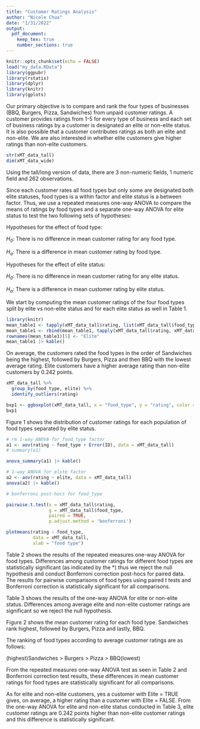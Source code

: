 ```yaml
---
title: "Customer Ratings Analysis"
author: "Nicole Chua"
date: "1/31/2022"
output: 
  pdf_document:
    keep_tex: true
    number_sections: true
---
```


```r
knitr::opts_chunk$set(echo = FALSE)
load("my_data.RData")
library(ggpubr)
library(rstatix)
library(dplyr)
library(knitr)
library(gplots)
```  

\section{Introduction}  

Our primary objective is to compare and rank the four types of businesses (BBQ, Burgers, Pizza, Sandwiches) from unpaid customer ratings. A customer provides ratings from 1-5 for every type of business and each set of business ratings by a customer is designated an elite or non-elite status. It is also possible that a customer contributes ratings as both an elite and non-elite. We are also interested in whether elite customers give higher ratings than non-elite customers.  


```r
str(xMT_data_tall)
dim(xMT_data_wide)
```


Using the tall/long version of data, there are 3 non-numeric fields, 1 numeric field and 262 observations.  

\section{Methods} 

Since each customer rates all food types but only some are designated both elite statuses, food types is a within factor and elite status is a between factor. Thus, we use a repeated measures one-way ANOVA to compare the means of ratings by food types and a separate one-way ANOVA for elite status to test the two following sets of hypotheses:  

Hypotheses for the effect of food type:  

*H~0~*:  There is no difference in mean customer rating for any food type.  

*H~a~*: There is a difference in mean customer rating by food type.  

Hypotheses for the effect of elite status:  

*H~0~*:  There is no difference in mean customer rating for any elite status.  

*H~a~*: There is a difference in mean customer rating by elite status.  

\section{Results}  

\subsection{Summary statistics}

We start by computing the mean customer ratings of the four food types split by elite vs non-elite status and for each elite status as well in Table 1. 
\newpage
```r
library(knitr)
mean_table1 <- tapply(xMT_data_tall$rating, list(xMT_data_tall$food_type, xMT_data_tall$elite), mean)
mean_table1 <- rbind(mean_table1, tapply(xMT_data_tall$rating, xMT_data_tall$elite, mean))
rownames(mean_table1)[5] <- "Elite"
mean_table1 |> kable()
```  

\begin{center}  
Table 1: Mean customer ratings by food types and elite status  
\end{center}  
On average, the customers rated the food types in the order of Sandwiches being the highest, followed by Burgers, Pizza and then BBQ with the lowest average rating. Elite customers have a higher average rating than non-elite customers by 0.242 points. 


```r
xMT_data_tall %>%
  group_by(food_type, elite) %>%
  identify_outliers(rating)
```


```r
bxp1 <- ggboxplot(xMT_data_tall, x = "food_type", y = "rating", color = "elite", xlab = "food type")
bxp1
```  

\begin{center}  
Figure 1: Box plot of mean customer ratings by food type and elite status
\end{center}  

Figure 1 shows the distribution of customer ratings for each population of food types separated by elite status.  


\subsection{ANOVA models}  

```r
# rm 1-way ANOVA for food_type factor
a1 <- aov(rating ~ food_type + Error(ID), data = xMT_data_tall)
# summary(a1)
```


```r
anova_summary(a1) |> kable()
```  
\begin{center}  
Table 2: Repeated measures one-way ANOVA for food type factor  
\end{center}


```r
# 1-way ANOVA for elite factor
a2 <- aov(rating ~ elite, data = xMT_data_tall)
anova(a2) |> kable()
```  
\begin{center}  
Table 3: One-way ANOVA for elite status factor  
\end{center}
```r
# bonferroni post-hocs for food_type  

pairwise.t.test(x = xMT_data_tall$rating, 
                g = xMT_data_tall$food_type, 
                paired = TRUE, 
                p.adjust.method = 'bonferroni')
```
```r
plotmeans(rating ~ food_type, 
          data = xMT_data_tall, 
          xlab = "food type")
```  
\begin{center}  
Figure 2: Plot of means and confidence intervals for food type ratings  
\end{center}

Table 2 shows the results of the repeated measures one-way ANOVA for food types. Differences among customer ratings for different food types are statistically significant (as indicated by the *) thus we reject the null hypothesis and conduct Bonferroni correction post-hocs for paired data. The results for pairwise comparisons of food types using paired t tests and Bonferroni correction is statistically significant for all comparisons. 

Table 3 shows the results of the one-way ANOVA for elite or non-elite status. Differences among average elite and non-elite customer ratings are significant so we reject the null hypothesis.

Figure 2 shows the mean customer rating for each food type. Sandwiches rank highest, followed by Burgers, Pizza and lastly, BBQ.

\section{Conclusion}  

The ranking of food types according to average customer ratings are as follows:  

(highest)Sandwiches > Burgers > Pizza > BBQ(lowest)  

From the repeated measures one-way ANOVA test as seen in Table 2 and Bonferroni correction test results, these differences in mean customer ratings for food types are statistically significant for all comparisons.  

As for elite and non-elite customers, yes a customer with Elite = TRUE gives, on average, a higher rating than a customer with Elite = FALSE. From the one-way ANOVA for elite and non-elite status conducted in Table 3, elite customer ratings are 0.242 points higher than non-elite customer ratings and this difference is statistically significant.  













